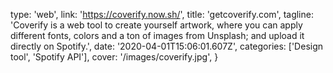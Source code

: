   type: 'web',
  link: 'https://coverify.now.sh/',
  title: 'getcoverify.com',
  tagline:
    'Coverify is a web tool to create yourself artwork, where you can apply different fonts, colors and a ton of images from Unsplash; and upload it directly on Spotify.',
  date: '2020-04-01T15:06:01.607Z',
  categories: ['Design tool', 'Spotify API'],
  cover: '/images/coverify.jpg',
}
